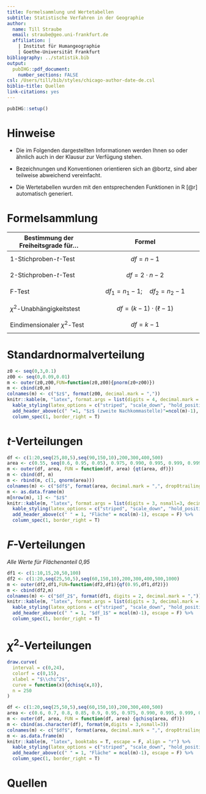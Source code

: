 ```yaml
---
title: Formelsammlung und Wertetabellen 
subtitle: Statistische Verfahren in der Geographie
author:
  name: Till Straube
  email: straube@geo.uni-frankfurt.de
  affiliation: |
    | Institut für Humangeographie
    | Goethe-Universität Frankfurt
bibliography: ../statistik.bib
output: 
  pubIHG::pdf_document:
    number_sections: FALSE
csl: /Users/till/bib/styles/chicago-author-date-de.csl
biblio-title: Quellen
link-citations: yes
---
```

```r
pubIHG::setup()
```

# Hinweise

* Die im Folgenden dargestellten Informationen werden Ihnen so oder ähnlich auch in der Klausur zur Verfügung stehen.

* Bezeichnungen und Konventionen orientieren sich an @bortz, sind aber teilweise abweichend vereinfacht.

* Die Wertetabellen wurden mit den entsprechenden Funktionen in R [@r] automatisch generiert.

\pagebreak

# Formelsammlung

\begin{multicols}{2}
\scriptsize

\[ \bar{x}=\frac{\sum\limits _{i=1}^{n}x_{i}}{n} \] % Arithmetisches Mittel

\[ R=x_{(n)}-x_{(1)} \] % Spannweite

\[ \mathit{IQR}=Q_3-Q_1 \] % Quartilsabstand

\[ s^2=\dfrac{\displaystyle\sum_{i=1}^{n}(x_{i}-\bar{x})^2}{n-1} \] % Varianz

\[ s=\sqrt{s^{2}} \] % Standardabweichung

\[\def\arraystretch{1.2} \mathit{Md} = \Bigg\{\begin{array}{@{}c@{}}\frac{x_{(\frac{n}{2})}+x_{(\frac{n}{2}+1)}}{2} \quad \textrm{falls }n \textrm{ gerade}\\[6pt] x_{(\frac{n+1}{2})}\quad \textrm{falls }n \textrm{ ungerade}\end{array}\]

\[ v=\frac{s}{|\bar{x}|} \cdot 100\%\] % Variationskoeffizient

\[ z_i=\frac{x_i-\bar{x}}{s} \] % z-Transformation

\[ x_i=z_i\cdot s+\bar{x} \] % z-Transformation zurück

\[ P(x>x_p)=1-P(x\leq x_p)\]

\[ 1-\alpha=P(z_{\alpha/2} < z_{\mu} < z_{(1-\alpha/2)}) \] % Konfidenzintervall

\[ \sigma_{\bar{x}}=\frac{\sigma}{\sqrt{n}}\]

\[ \frac{\mathit{KIB}}{2} = z_{(1-\alpha/2)} \cdot \sigma_{\bar{x}} \] % KIB

\[ z=\sqrt{n}\cdot\frac{\bar{x}-\mu_0}{\sigma}\] % z-Test

\[ t=\sqrt{n}\cdot\frac{\bar{x}-\mu_0}{s}\] % 1-SP-t-Test

\[ t=\frac{\bar{x}_{1}-\bar{x}_{2}}{\sqrt{\frac{s_1^2+s^2_2}{n}}} \] % 2-SP-t-Test

\[ F={\frac{s_{1}^{2}}{s_{2}^{2}}} \] % F-Test

\[ s_{xy}=\frac{\displaystyle \sum_{i=1}^{n}(x_{i}-\bar{x})\cdot(y_{i}-\bar{y})}{n-1} \] % Kovarianz

\[ r=\frac{s_{xy}}{s_x\cdot s_y} \] % Korrelationskoeffizient

\[y=a + b\cdot x\]% Regressionsgerade

\[b=\frac{s_{xy}}{s^2_x}\]% Regression: b

\[a = \bar{y} - b \cdot \bar{x}\]% Regression: a

\[ e_i=y_i-\hat{y}_i \] % resuduen

\[ m_{ij}=\frac{n_{i\cdot}\cdot n_{\cdot j}}{n} \] % Erwartete Zahl

\[ \chi^2= \sum_{i=1}^{k}\sum_{j=1}^{\ell}\frac{(n_{ij}-m_{ij})^{2}}{m_{ij}} \] % Chisq

\[ \phi=\sqrt{\frac{\chi^2}{n}} \] % phi

\[ \mathit{CI}=\sqrt{\frac{\chi^2}{n \cdot (\mathrm{min}(k, \ell)-1)}}\]% Cramer

\end{multicols}

\vfill

Bestimmung der Freiheitsgrade für...  | Formel
--------------------------------------|--------------------------------------------------
1-Stichproben-$t$-Test                | $$ \mathit{df} = n -1 $$
2-Stichproben-$t$-Test                | $$ \mathit{df} = 2\cdot n - 2 $$
F-Test                                | $$ \mathit{df}_1 = n_1 -1; \quad \mathit{df}_2=n_2-1 $$
$\chi^2$-Unabhängigkeitstest          | $$ \mathit{df} = (k - 1) \cdot (\ell - 1) $$
Eindimensionaler $\chi^2$-Test        | $$ \mathit{df} = k-1 $$

\pagebreak
# Standardnormalverteilung

\begin{multicols}{2}
\vfill
```r

draw.curve(
  interval = c(-3,3),
  colorf = c(-3,1.2),
  xlabel = "z",
  curve = dnorm,
  n = 250
)

```
\vfill
\columnbreak

\vfill
\[ P(z\leq -z_p) = 1-P(z \leq z_p) \]
\vfill

\end{multicols}

```r
z0 <- seq(0,3,0.1)
z00 <- seq(0,0.09,0.01)
m <- outer(z0,z00,FUN=function(z0,z00){pnorm(z0+z00)})
m <- cbind(z0,m)
colnames(m) <- c("$z$", format(z00, decimal.mark = ","))
knitr::kable(m, "latex", format.args = list(digits = 4, decimal.mark = ","), booktabs = T, escape = F) %>%
  kable_styling(latex_options = c("striped", "scale_down", "hold_position")) %>%
  add_header_above(c(" "=1, "$z$ (zweite Nachkommastelle)"=ncol(m)-1), escape = F) %>%
  column_spec(1, border_right = T)
```
\pagebreak

# $t$-Verteilungen

\begin{multicols}{2}
\vfill
```r
draw.curve(
  interval = c(-4,4),
  colorf = c(-4,2),
  xlabel = "t",
  curve = function(x){dt(x,2)},
  n = 250
)
```
\vfill
\columnbreak
\vfill
\[ P(t\leq -t_p)= 1 - P(t\leq t_p) \]
\vfill
\end{multicols}
```r
df <- c(1:20,seq(25,80,5),seq(90,150,10),200,300,400,500)
area <- c(0.55, seq(0.6, 0.95, 0.05), 0.975, 0.990, 0.995, 0.999, 0.9995, 0.9999)
m <- outer(df, area, FUN = function(df, area) {qt(area, df)})
m <- cbind(df, m)
m <- rbind(m, c(1, qnorm(area)))
colnames(m) <- c("$df$", format(area, decimal.mark = ",", drop0trailing = T))
m <- as.data.frame(m)
m[nrow(m), 1] <- "$z$"
knitr::kable(m, "latex", format.args = list(digits = 3, nsmall=3, decimal.mark = ","), booktabs = T, escape = F, align = "r") %>%
  kable_styling(latex_options = c("striped", "scale_down", "hold_position")) %>%
  add_header_above(c(" " = 1, "Fläche" = ncol(m)-1), escape = F) %>%
  column_spec(1, border_right = T)
```

\pagebreak

# $F$-Verteilungen

\begin{multicols}{2}

\vfill

```r
draw.curve(
  interval = c(0,4),
  colorf = c(0,2.34),
  xlabel = "F",
  curve = function(x){df(x,6,40)},
  n = 250
)
```

\vfill

\columnbreak

\vfill

\[
F_{\textit{df}_1;\textit{df}_2;\alpha}=\frac{1}{F_{\textit{df}_2;\textit{df}_1;(1-\alpha)}} 
\]

\vfill

\end{multicols}

*Alle Werte für Flächenanteil 0,95*

```r
df1 <- c(1:10,15,20,50,100)
df2 <- c(1:20,seq(25,50,5),seq(60,150,10),200,300,400,500,1000)
m <- outer(df2,df1,FUN=function(df2,df1){qf(0.95,df1,df2)})
m <- cbind(df2,m)
colnames(m) <- c("$df_2$", format(df1, digits = 2, decimal.mark = ","))
knitr::kable(m, "latex", format.args = list(digits = 3, decimal.mark = ","), escape = F, booktabs = T) %>%
  kable_styling(latex_options = c("striped", "scale_down", "hold_position")) %>%
  add_header_above(c(" " = 1, "$df_1$" = ncol(m)-1), escape = F) %>%
  column_spec(1, border_right = T)
```

\pagebreak

# $\chi^2$-Verteilungen


```r
draw.curve(
  interval = c(0,24),
  colorf = c(0,15),
  xlabel = "$\\chi^2$",
  curve = function(x){dchisq(x,8)},
  n = 250
)
```


```r
df <- c(1:20,seq(25,50,5),seq(60,150,10),200,300,400,500)
area <- c(0.6, 0.7, 0.8, 0.85, 0.9, 0.95, 0.975, 0.990, 0.995, 0.999, 0.9995)
m <- outer(df, area, FUN = function(df, area) {qchisq(area, df)})
m <- cbind(as.character(df), format(m,digits = 3,nsmall=3))
colnames(m) <- c("$df$", format(area, decimal.mark = ",", drop0trailing = T))
m <- as.data.frame(m)
knitr::kable(m, "latex", booktabs = T, escape = F, align = "r") %>%
  kable_styling(latex_options = c("striped", "scale_down", "hold_position")) %>%
  add_header_above(c(" " = 1, "Fläche" = ncol(m)-1), escape = F) %>%
  column_spec(1, border_right = T)
```

\pagebreak

# Quellen
